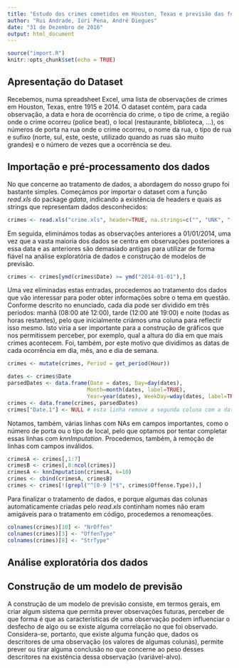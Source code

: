 ```yaml
---
title: "Estudo dos crimes cometidos em Houston, Texas e previsão das forças de segurança necessárias"
author: "Rui Andrade, Iúri Pena, André Diegues"
date: "31 de Dezembro de 2016"
output: html_document
---
```


```r
source("import.R")
knitr::opts_chunk$set(echo = TRUE)
```

## Apresentação do Dataset

Recebemos, numa spreadsheet Excel, uma lista de observações de crimes em Houston, Texas, entre 1915 e 2014. O dataset contém, para cada observação, a data e hora de ocorrência do crime, o tipo de crime, a região onde o crime ocorreu (police beat), o local (restaurante, biblioteca, ...), os números de porta na rua onde o crime ocorreu, o nome da rua, o tipo de rua e sufixo (norte, sul, este, oeste, utilizado quando as ruas são muito grandes) e o número de vezes que a ocorrência se deu.

## Importação e pré-processamento dos dados

No que concerne ao tratamento de dados, a abordagem do nosso grupo foi bastante simples. Começámos por importar o dataset com a função _read.xls_ do package _gdata_, indicando a existência de headers e quais as strings que representam dados desconhecidos:

```r
crimes <- read.xls("crime.xls", header=TRUE, na.strings=c("", "UNK", "-"))
```

Em seguida, eliminámos todas as observações anteriores a 01/01/2014, uma vez que a vasta maioria dos dados se centra em observações posteriores a essa data e as anteriores são demasiado antigas para utilizar de forma fiável na análise exploratória de dados e construção de modelos de previsão.

```r
crimes <- crimes[ymd(crimes$Date) >= ymd("2014-01-01"),]
```

Uma vez eliminadas estas entradas, procedemos ao tratamento dos dados que vão interessar para poder obter informações sobre o tema em questão. Conforme descrito no enunciado, cada dia pode ser dividido em três períodos: manhã (08:00 até 12:00), tarde (12:00 até 19:00) e noite (todas as horas restantes), pelo que inicialmente criámos uma coluna para reflectir isso mesmo. Isto viria a ser importante para a construção de gráficos que nos permitissem perceber, por exemplo, qual a altura do dia em que mais crimes acontecem. Foi, também, por este motivo que dividimos as datas de cada ocorrência em dia, mês, ano e dia de semana.

```r
crimes <- mutate(crimes, Period = get_period(Hour))

dates <- crimes$Date
parsedDates <- data.frame(Date = dates, Day=day(dates), 
                         Month=month(dates, label=TRUE), 
                         Year=year(dates), WeekDay=wday(dates, label=TRUE))
crimes <- data.frame(crimes, parsedDates)
crimes["Date.1"] <- NULL # esta linha remove a segunda coluna com a data
```

Notamos, também, várias linhas com NAs em campos importantes, como o número de porta ou o tipo de local, pelo que optamos por tentar completar essas linhas com _knnImputation_. Procedemos, também, à remoção de linhas com campos inválidos.

```r
crimesA <- crimes[,1:7]
crimesB <- crimes[,8:ncol(crimes)]
crimesA <- knnImputation(crimesA, k=10)
crimes <- cbind(crimesA, crimesB)
crimes <- crimes[!(grepl("^[0-9 ]*$", crimes$Offense.Type)),]
```

Para finalizar o tratamento de dados, e porque algumas das colunas automaticamente criadas pelo _read.xls_ continham nomes não eram amigáveis para o tratamento em código, procedemos a renomeações.

```r
colnames(crimes)[10] <- "NrOffen"
colnames(crimes)[3] <- "OffenType"
colnames(crimes)[8] <- "StrType"
```

## Análise exploratória dos dados

## Construção de um modelo de previsão

A construção de um modelo de previsão consiste, em termos gerais, em criar algum sistema que permita prever observações futuras, perceber de que forma é que as características de uma observação podem influenciar o desfecho de algo ou se existe alguma correlação no que foi observado. Considera-se, portanto, que existe alguma função que, dados os descritores de uma observação (os valores de algumas colunas), permite prever ou tirar alguma conclusão no que concerne ao peso desses descritores na existência dessa observação (variável-alvo).

